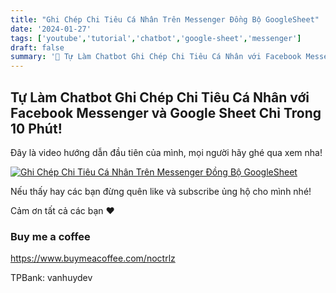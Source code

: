 ```yaml
---
title: "Ghi Chép Chi Tiêu Cá Nhân Trên Messenger Đồng Bộ GoogleSheet"
date: '2024-01-27'
tags: ['youtube','tutorial','chatbot','google-sheet','messenger']
draft: false
summary: '🚀 Tự Làm Chatbot Ghi Chép Chi Tiêu Cá Nhân với Facebook Messenger và Google Sheet Chỉ Trong Ít Phút! 💸'
---
```


## Tự Làm Chatbot Ghi Chép Chi Tiêu Cá Nhân với Facebook Messenger và Google Sheet Chỉ Trong 10 Phút!

Đây là video hướng dẫn đầu tiên của mình, mọi người hãy ghé qua xem nha!

[![Ghi Chép Chi Tiêu Cá Nhân Trên Messenger Đồng Bộ GoogleSheet](https://img.youtube.com/vi/lfBcCICvxw4/0.jpg)](https://www.youtube.com/watch?v=lfBcCICvxw4)


Nếu thấy hay các bạn đừng quên like và subscribe ủng hộ cho mình nhé!

Cảm ơn tất cả các bạn ❤️

### Buy me a coffee

https://www.buymeacoffee.com/noctrlz

TPBank: vanhuydev
